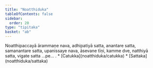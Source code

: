 ```yaml
---
title: "Noatthiduka"
tableOfContents: false
sidebar:
  order: 20
type: "tipitaka"
basket: "ab"
---
```



<DynamicBreadcrumb />

<Division number="514">

<Paragraph number="1780">
Noatthipaccayā ārammaṇe nava, adhipatiyā satta, anantare satta, samanantare satta, upanissaye nava, āsevane tīṇi, kamme dve, natthiyā satta, vigate satta …pe… .

</Paragraph>
</Division>

<TableOfContents>
* [Catukka](noatthiduka/catukka)
* [Sattaka](noatthiduka/sattaka)
</TableOfContents>